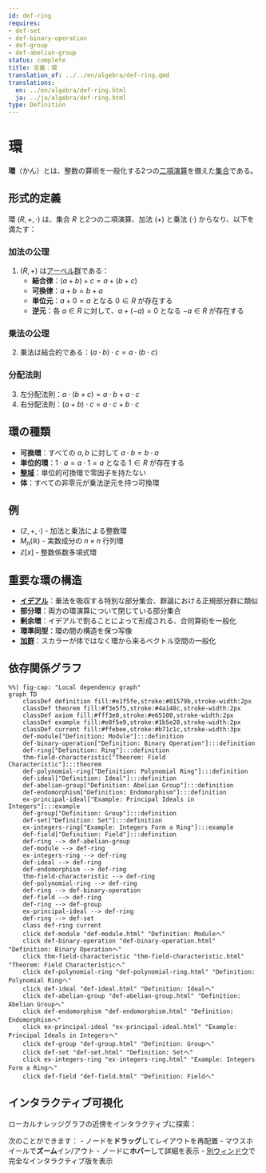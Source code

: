 ```yaml
---
id: def-ring
requires:
- def-set
- def-binary-operation
- def-group
- def-abelian-group
status: complete
title: 定義：環
translation_of: ../../en/algebra/def-ring.qmd
translations:
  en: ../en/algebra/def-ring.html
  ja: ../ja/algebra/def-ring.html
type: Definition
---
```


# 環 {#def-ring}

**環**（かん）とは、整数の算術を一般化する2つの[二項演算](def-binary-operation.qmd)を備えた[集合](../logic-set-theory/def-set.qmd)である。

## 形式的定義

環 $(R, +, \cdot)$ は、集合 $R$ と2つの二項演算、加法 $(+)$ と乗法 $(\cdot)$ からなり、以下を満たす：

### 加法の公理
1. $(R, +)$ は[アーベル群](def-abelian-group.qmd)である：
   - **結合律**：$(a + b) + c = a + (b + c)$
   - **可換律**：$a + b = b + a$
   - **単位元**：$a + 0 = a$ となる $0 \in R$ が存在する
   - **逆元**：各 $a \in R$ に対して、$a + (-a) = 0$ となる $-a \in R$ が存在する

### 乗法の公理
2. 乗法は結合的である：$(a \cdot b) \cdot c = a \cdot (b \cdot c)$

### 分配法則
3. 左分配法則：$a \cdot (b + c) = a \cdot b + a \cdot c$
4. 右分配法則：$(a + b) \cdot c = a \cdot c + b \cdot c$

## 環の種類

- **可換環**：すべての $a, b$ に対して $a \cdot b = b \cdot a$
- **単位的環**：$1 \cdot a = a \cdot 1 = a$ となる $1 \in R$ が存在する
- **[整域](def-integral-domain.qmd)**：単位的可換環で零因子を持たない
- **体**：すべての非零元が乗法逆元を持つ可換環

## 例

- $(\mathbb{Z}, +, \cdot)$ - 加法と乗法による整数環
- $M_n(\mathbb{R})$ - 実数成分の $n \times n$ 行列環
- $\mathbb{Z}[x]$ - 整数係数多項式環

## 重要な環の構造

- **[イデアル](def-ideal.qmd)**：乗法を吸収する特別な部分集合、群論における正規部分群に類似
- **部分環**：両方の環演算について閉じている部分集合
- **剰余環**：イデアルで割ることによって形成される、合同算術を一般化
- **環準同型**：環の間の構造を保つ写像
- **[加群](def-module.qmd)**：スカラーが体ではなく環から来るベクトル空間の一般化

## 依存関係グラフ

```mermaid
%%| fig-cap: "Local dependency graph"
graph TD
    classDef definition fill:#e1f5fe,stroke:#01579b,stroke-width:2px
    classDef theorem fill:#f3e5f5,stroke:#4a148c,stroke-width:2px
    classDef axiom fill:#fff3e0,stroke:#e65100,stroke-width:2px
    classDef example fill:#e8f5e9,stroke:#1b5e20,stroke-width:2px
    classDef current fill:#ffebee,stroke:#b71c1c,stroke-width:3px
    def-module["Definition: Module"]:::definition
    def-binary-operation["Definition: Binary Operation"]:::definition
    def-ring["Definition: Ring"]:::definition
    thm-field-characteristic["Theorem: Field Characteristic"]:::theorem
    def-polynomial-ring["Definition: Polynomial Ring"]:::definition
    def-ideal["Definition: Ideal"]:::definition
    def-abelian-group["Definition: Abelian Group"]:::definition
    def-endomorphism["Definition: Endomorphism"]:::definition
    ex-principal-ideal["Example: Principal Ideals in Integers"]:::example
    def-group["Definition: Group"]:::definition
    def-set["Definition: Set"]:::definition
    ex-integers-ring["Example: Integers Form a Ring"]:::example
    def-field["Definition: Field"]:::definition
    def-ring --> def-abelian-group
    def-module --> def-ring
    ex-integers-ring --> def-ring
    def-ideal --> def-ring
    def-endomorphism --> def-ring
    thm-field-characteristic --> def-ring
    def-polynomial-ring --> def-ring
    def-ring --> def-binary-operation
    def-field --> def-ring
    def-ring --> def-group
    ex-principal-ideal --> def-ring
    def-ring --> def-set
    class def-ring current
    click def-module "def-module.html" "Definition: Moduleへ"
    click def-binary-operation "def-binary-operation.html" "Definition: Binary Operationへ"
    click thm-field-characteristic "thm-field-characteristic.html" "Theorem: Field Characteristicへ"
    click def-polynomial-ring "def-polynomial-ring.html" "Definition: Polynomial Ringへ"
    click def-ideal "def-ideal.html" "Definition: Idealへ"
    click def-abelian-group "def-abelian-group.html" "Definition: Abelian Groupへ"
    click def-endomorphism "def-endomorphism.html" "Definition: Endomorphismへ"
    click ex-principal-ideal "ex-principal-ideal.html" "Example: Principal Ideals in Integersへ"
    click def-group "def-group.html" "Definition: Groupへ"
    click def-set "def-set.html" "Definition: Setへ"
    click ex-integers-ring "ex-integers-ring.html" "Example: Integers Form a Ringへ"
    click def-field "def-field.html" "Definition: Fieldへ"
```

## インタラクティブ可視化

ローカルナレッジグラフの近傍をインタラクティブに探索：

::: {.graph-viz data-id="def-ring" data-width="700" data-height="500"}
:::

次のことができます：
- ノードを**ドラッグ**してレイアウトを再配置
- マウスホイールで**ズーム**イン/アウト
- ノードに**ホバー**して詳細を表示
- [別ウィンドウ](../../output/interactive/def-ring.html){target="_blank"}で完全なインタラクティブ版を表示
